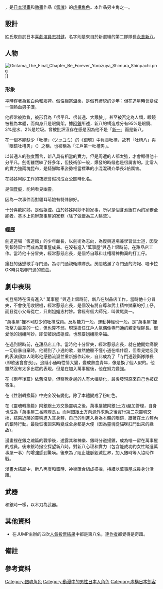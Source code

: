 {{Infobox animanga character
| colour         = #D3D3D3
| colour text    = #0000CD
| name           = 志村新八
| japanese       = 志村 新八
| kana           = しむら しんぱち
| romaji         = Shimura Shinpachi
| series         = 
| image          =
| imagesize      = 
| caption        = 
| first          = 漫畫第1訓、動畫第1集
| last           = 
| creator        = 
| voiced by    = {{flagicon|Japan}} [[阪口大助|阪口大助]]／[[高森奈津美|高森奈津美]]{{small|【童年】}}<br/>{{flagicon|ROC}} [[賀宇傑|賀宇傑]]<ref>只配音第一季；第1～201集。</ref>／[[江志倫|江志倫]]<ref>從第二季開始配音；第202～252集。</ref>／[[李世揚|李世揚]]{{small|【[[SKET_DANCE#電視動畫|SD]]共演】<ref name="#1">Gintama 銀魂 x [[SKET_DANCE#電視動畫|SKET DANCE]]聯合共演篇】。</ref>}}<br/>{{flagicon|HK}} [[曹啟謙|曹啟謙]]／[[沈小蘭|沈小蘭]]{{small|【童年】}}／[[巫哲棋|巫哲棋]]{{small|【[[SKET_DANCE#電視動畫|SD]]共演】<ref name="#1"/>}}
| oaux1 name   = 電影版演員
| oaux1        = {{flagicon|JPN}} [[菅田將暉|菅田將暉]]
| background ref = 
| nickname       = 八惠（男扮女裝時）
| alias          = 吐槽八<br/>眼鏡吐槽男<br/>江戶第一吐槽男
| age            = 16歲
| gender         = 男
| species        = 人類
| birthdate      = 1839年8月12日
{{refTag|name=公式1-32|32頁，《{{lang|ja|銀ちゃんねる!}}》，集英社，2006年4月9日出版 ISBN 4-08-874086-6}}
| zodiac         = 獅子座
| bloodtype      =  B型 
| height         = {{height|m=1.66}}
| weight         = {{weight|kg=55}}{{refTag|name=公式1-32}}
| born           = 
| birthplace     = 
| death          = 
| deathplace     = 
| nationality    = 
| class          = 
| occupation     = 自由業（萬事屋成員）<br/>恆道館館長<br/>寺門通親衛隊隊長
| title          = 
| relatives    = 志村劍（父）<br/>志村妙（姐）
| paux1 name     = 
| paux1          = 
}}
{{vgname2|志村新八|ja=しむら しんぱち|en=Shinpachi Shimura}}，是[[日本|日本]][[漫畫|漫畫]]和[[動畫|動畫]]作品《[[銀魂|銀魂]]》的[[銀魂角色列表|虛構角色]]。本作品男主角之一。

== 設計 ==
姓氏取自於日本[[喜劇演員|喜劇演員]][[志村健|志村健]]，名字則是來自於新選組的第二隊隊長[[永倉新八|永倉新八]]{{refTag|{{cite news|title=《银魂》人物历史原型大全——志村新八篇|url=http://www.517japan.com/viewnews-45740.html|publisher=日本通|date=2011-12-10|accessdate=2014-06-08|archive-date=2020-08-06|archive-url=https://web.archive.org/web/20200806062745/https://www.517japan.com/viewnews-45740.html|dead-url=no}}}}。

== 人物 ==
[[File:Gintama_The_Final_Chapter_Be_Forever_Yorozuya_Shimura_Shinpachi.png|thumb]]]]

=== 形象 ===
平時穿著為藍白色和服袴。個性相當溫柔，是個有禮貌的少年；但在追星時會變成一個熱血男子漢。

他經常被欺負，被形容為「很平凡、很普通、大眾臉」，甚至被否定為人類，眼鏡被視為本體，而肉身只是眼鏡架。據[[坂田銀時|阿銀]]所述，新八的構造成分有95%是眼鏡、3%是水、2%是垃圾。{{refTag|name=comic203|《銀魂》漫畫第203訓；動畫第126集}}曾被批評沒存在感是因為他不是「[[工藤新一|新一]]」而是新八。

在一個不能缺少「吐槽」（[[ツッコミ|ツッコミ]]）的《銀魂》中負責吐槽，故有「吐槽八」與「眼鏡吐槽男」（{{lang|ja|ツッコミメガネ}}）之稱，也被稱為「江戶第一吐槽男」。{{refTag|name=comic169|《銀魂》漫畫第169訓；動畫第100集}}

以普通人的強度而言，新八具有相當的實力，但是周遭的人都太強，才會顯得他十分平凡。劍術雖然練了好多年，但技術卻一般，爆發的時候也是很厲害的。比常人的實力強兩塊昆布，是騎腳踏車姿勢相當標準的小混混耕介學長3倍厲害。

在姊姊阿妙工作的夜總會假扮成女公關時化名{{地區用詞3|zh-hk='''八千惠'''|zh-tw='''八惠'''|equiv-cn=tw|start=（|as=稱為「|end=」）}}。{{refTag|name=comic127|《銀魂》漫畫第127訓；動畫第83集}}

是個[[音癡|音癡]]{{refTag|name=comic029|《銀魂》漫畫第29訓；動畫第17集}}，能夠看見幽靈。{{refTag|name=comic196|《銀魂》漫畫第196訓；動畫第131集}}

因為一次事件而對貓耳萌娘有特殊僻好。{{refTag|name=comic085+086|《銀魂》漫畫第85與86訓；動畫第34與35集}}

十分喜歡姊姊，是個姐控。由於姊姊阿妙不擅家事，所以是個含煮飯在內的家務全能者。基本上包辦萬事屋的家務（除了做飯為三人輪流）。

=== 經歷 ===
劍道道場「恆道館」的少年館長，以劍術為志向，為復興道場兼學習武士道，因受到銀時幫忙而成為萬事屋成員。在沒有進入“萬事屋”與遇上銀時前，在甜品店工作。當時他十分冒失，經常惹怒店長，是個將自尊和吐槽精神拋棄的打工仔。

瘋狂的迷戀歌手寺門通，為寺門通親衛隊隊長。房間貼滿了寺門通的海報、唱卡拉OK時只唱寺門通的歌曲。

== 劇中表現 ==
初登場時在沒有進入“ 萬事屋 ”與遇上銀時前，新八在甜品店工作。當時他十分冒失，不會使用收銀機，經常惹怒店長，是個沒有將自尊和武士精神拋棄的打工仔。而且從小父母從亡，只剩姐姐志村妙。曾經有個大師兄，叫做尾美一。

“萬事屋”裡不可缺少的吐槽成員。反射能力一般，運動神經也一般。是“萬事屋”裡攻擊力最差的一位，但也算不弱。現還擔任江戶人氣偶像寺門通的親衛隊隊長。很愛他的姐姐阿妙，即使被說成姐控，也想要姐姐能幸福。

在遇到銀時前，在甜品店工作。當時他十分冒失，經常惹怒店長，就在他開始痛恨一切自暴自棄時，他聽到了小通的歌，雖然他聽不懂小通在唱什麼，但看見她忘我的表演卻無人喝彩他感動流淚並重新振作起來，自此成為了「寺門通親衛隊隊長(即歌迷會會長)」。追隨小通時性情大變，變成熱血青年，像是換了個人似的。他雖然沒有太多出眾的表現，但是在加入萬事屋後，他在努力變強。

在《兩年後篇》依舊沒變，但察覺身邊的人有大幅變化，最後發現原來自己也被疣寄生。{{refTag|name=comic324~326|漫畫第324訓至326訓}}

在《性別轉換篇》中完全沒有變化，除了本體變成了粉紅色。

在《靈魂轉換篇》阿銀跟土方交換靈魂之後，萬事屋被阿銀(土方)嚴加管理，自身也成為「萬事屋二番隊隊長」。而阿銀跟土方向源外求助之後實行第二次靈魂交換，結果近藤的靈魂進入其身體，自己的則進入身為本體的眼鏡，跟著在土方體內的銀時行動。最後恢復回來時變成全身都是大便（因為靈魂從貓咪肛門出來的緣故）。

漫畫裡在銀之魂篇的戰爭後，透露其和神樂、銀時分道揚鑣，成為唯一留在萬事屋的成員。後來銀時撥空探望新八時，對新八心理和實力（包含能成功約女性踏進萬事屋一事）的增強感到驚嘆{{refTag|name=comic689|漫畫第689訓}}。後來為了阻止龍脈毀滅世界，加入銀時等人協助作戰。

漫畫大結局中，新八再度和銀時、神樂匯合組成搭擋，持續以萬事屋成員身分活躍。

== 武器 ==
和銀時一樣，以木刀為武器。

== 其他資料 ==
* 在JUMP主辦的四次[[銀魂人氣投票結果|人氣投票結果]]中都是第八名，連[[空知英秋|作者]]都覺得是奇蹟。

== 備註 ==
<div class="references-small">
{{notefoot}}
</div>

== 參考資料 ==
{{Reflist|group="參"|2}}

{{銀魂}}
{{DEFAULTSORT:Shimura Shinpachi}}
[[Category:銀魂角色|Category:銀魂角色]]
[[Category:動漫中的男性日本人角色|Category:動漫中的男性日本人角色]]
[[Category:虛構日本劍客|Category:虛構日本劍客]]